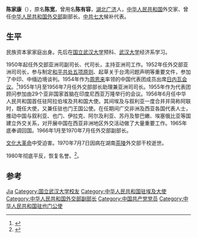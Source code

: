 '''陈家康'''（{{bd|1913年||1970年|catIdx=}}），原名'''陈宽'''，曾用名'''陈有容'''，[[湖北|湖北]][[广济县|广济]]人，[[中华人民共和国|中华人民共和国]]外交家、曾任[[中华人民共和国外交部|中华人民共和国外交部]]副部长。[[中共七大|中共七大]]候补代表。

== 生平 ==
民族资本家家庭出身。先后在[[国立武汉大学|国立武汉大学]]预科、[[武汉大学|武汉大学]]经济系学习。

1950年起任外交部亚洲司副司长、代司长，主持亚洲司工作。1952年任外交部亚洲司司长，参与制定[[和平共处五项原则|和平共处五项原则]]、起草关于台湾问题声明等重要文件，参加了中印、中缅边境谈判。1954年作为[[周恩来|周恩来]]率领的中国代表团成员出席[[日内瓦会议_(1954年)|日内瓦会议]]。<ref>{{cite web |author1=李亚平 |title=周恩来在日内瓦会议上的外交艺术 |url=http://dangshi.people.com.cn/GB/85038/11921000.html |date=2010-06-21|website=人民网-中国共产党新闻网 |accessdate=2019-01-11 |archive-date=2019-01-11 |archive-url=https://web.archive.org/web/20190111232449/http://dangshi.people.com.cn/GB/85038/11921000.html |dead-url=yes }}</ref>1955年1月至1956年7月任外交部部长助理兼亚洲司司长。1955年作为代表团顾问参加由29个亚非国家首脑在印度尼西亚万隆举行的会议。1956年6月任中华人民共和国首任驻阿拉伯埃及共和国大使。其间埃及与叙利亚一度合并并简称阿联时，既任大使，又兼任驻也门王国公使。在任期间广交非洲及西亚各国代表人士，推动中国与叙利亚、也门、伊拉克、阿尔及利亚、苏丹及黎巴嫩、埃塞俄比亚等国建立外交关系，对开展中国在西亚非洲地区外交活动做了大量重要工作。1965年底奉调回国。1966年1月至1970年7月任外交部副部长。

[[文化大革命|文化大革命]]中受迫害。1970年7月7日因病在湖南[[茶陵|茶陵]]外交部干校逝世。

1980年彻底平反，恢复名誉。<ref>{{cite news|title=陈家康|url=http://www.fmprc.gov.cn/chn/gxh/zlb/zgwjrw/lrfbzjbzzl/t9060.htm|accessdate=2012-02-13|newspaper=中华人民共和国外交部|archive-date=2011-01-17|archive-url=https://web.archive.org/web/20110117165813/http://www.fmprc.gov.cn/chn/gxh/zlb/zgwjrw/lrfbzjbzzl/t9060.htm|dead-url=no}}</ref>。

== 参考 ==
{{reflist}}

{{start box}}
{{s-dip}}
{{succession box|首任|[[黄华_(政治人物)|黄华]]|[[中国驻埃及大使列表|中华人民共和国驻埃及/阿拉伯聯合共和國大使]]|1956年7月-1965年12月}}
{{succession box|首任|[[王若傑|王若傑]]<br /><small>（大使）</small>|[[中國駐也門大使列表|中華人民共和國駐阿拉伯也門公使]]|1958年5月－1963年}}
{{end box}}

{{中华全国民主青年联合总会第一届委员会}}

{{Authority control}}
{{DEFAULTSORT:Chen陈}}
[[Category:陈姓|Jia]]
[[Category:国立武汉大学校友|Category:国立武汉大学校友]]
[[Category:中华人民共和国驻埃及大使|Category:中华人民共和国驻埃及大使]]
[[Category:中华人民共和国外交部副部长|Category:中华人民共和国外交部副部长]]
[[Category:中国共产党党员|Category:中国共产党党员]]
[[Category:中华人民共和国驻也门公使|Category:中华人民共和国驻也门公使]]